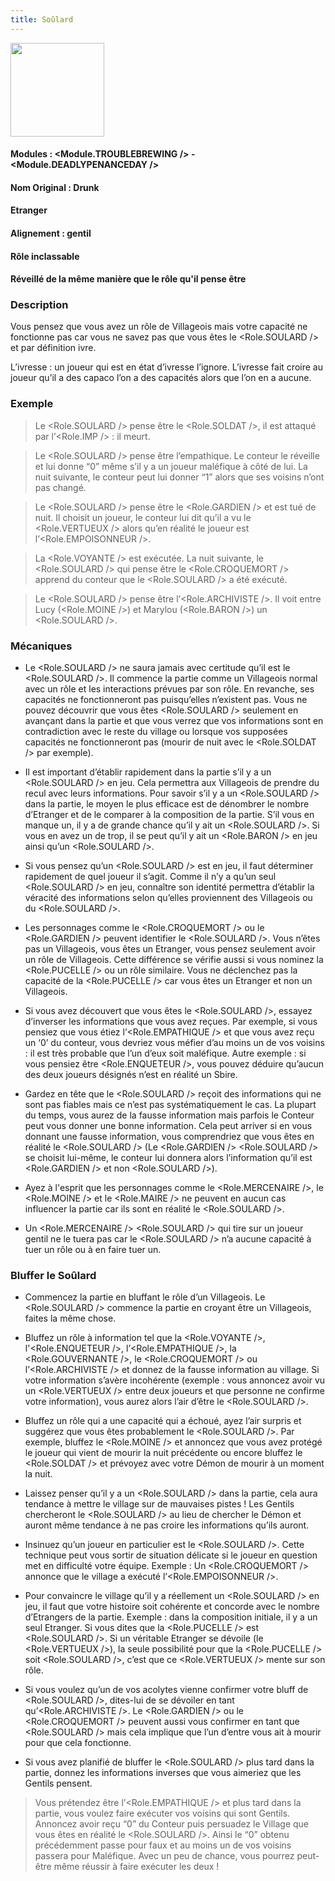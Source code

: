 ```yaml
---
title: Soûlard
---
```



<img src='/img/blood-on-the-clocktower/roles/soulard.png' height='150' />

#### Modules : <Module.TROUBLEBREWING /> - <Module.DEADLYPENANCEDAY />
#### Nom Original : Drunk
#### Etranger
#### Alignement : gentil
#### Rôle inclassable
#### Réveillé de la même manière que le rôle qu'il pense être

### Description

Vous pensez que vous avez un rôle de Villageois mais votre capacité ne fonctionne pas car vous ne savez pas que vous êtes le <Role.SOULARD /> et par définition ivre.

L’ivresse : un joueur qui est en état d’ivresse l’ignore. L’ivresse fait croire au joueur qu’il a des capaco  l’on a des capacités alors que l’on en a aucune.


### Exemple
> Le <Role.SOULARD /> pense être le <Role.SOLDAT />, il est attaqué par l’<Role.IMP /> : il meurt.

> Le <Role.SOULARD /> pense être l’empathique. Le conteur le réveille et lui donne “0” même s’il y a un joueur maléfique à côté de lui. La nuit suivante, le conteur peut lui donner “1” alors que ses voisins n’ont pas changé.

> Le <Role.SOULARD /> pense être le <Role.GARDIEN /> et est tué de nuit. Il choisit un joueur, le conteur lui dit qu’il a vu le <Role.VERTUEUX /> alors qu’en réalité le joueur est l’<Role.EMPOISONNEUR />.

> La <Role.VOYANTE /> est exécutée. La nuit suivante, le <Role.SOULARD /> qui pense être le <Role.CROQUEMORT /> apprend du conteur que le <Role.SOULARD /> a été exécuté.

> Le <Role.SOULARD /> pense être l’<Role.ARCHIVISTE />. Il voit entre Lucy (<Role.MOINE />) et Marylou (<Role.BARON />) un <Role.SOULARD />.

### Mécaniques
- Le <Role.SOULARD /> ne saura jamais avec certitude qu’il est le <Role.SOULARD />. Il commence la partie comme un Villageois normal avec un rôle et les interactions prévues par son rôle. En revanche, ses capacités ne fonctionneront pas puisqu’elles n’existent pas. Vous ne pouvez découvrir que vous êtes <Role.SOULARD /> seulement en avançant dans la partie et que vous verrez que vos informations sont en contradiction avec le reste du village ou lorsque vos supposées capacités ne fonctionneront pas (mourir de nuit avec le <Role.SOLDAT /> par exemple).

- Il est important d’établir rapidement dans la partie s’il y a un <Role.SOULARD /> en jeu. Cela permettra aux Villageois de prendre du recul avec leurs informations. Pour savoir s’il y a un <Role.SOULARD /> dans la partie, le moyen le plus efficace est de dénombrer le nombre d’Etranger et de le comparer à la composition de la partie. S’il vous en manque un, il y a de grande chance qu’il y ait un <Role.SOULARD />. Si vous en avez un de trop, il se peut qu’il y ait un <Role.BARON /> en jeu ainsi qu’un <Role.SOULARD />.

- Si vous pensez qu’un <Role.SOULARD /> est en jeu, il faut déterminer rapidement de quel joueur il s’agit. Comme il n’y a qu’un seul <Role.SOULARD /> en jeu, connaître son identité permettra d’établir la véracité des informations selon qu’elles proviennent des Villageois ou du <Role.SOULARD />.

- Les personnages comme le <Role.CROQUEMORT /> ou le <Role.GARDIEN /> peuvent identifier le <Role.SOULARD />. Vous n’êtes pas un Villageois, vous êtes un Etranger, vous pensez seulement avoir un rôle de Villageois. Cette différence se vérifie aussi si vous nominez la <Role.PUCELLE /> ou un rôle similaire. Vous ne déclenchez pas la capacité de la <Role.PUCELLE /> car vous êtes un Etranger et non un Villageois.

- Si vous avez découvert que vous êtes le <Role.SOULARD />, essayez d’inverser les informations que vous avez reçues. Par exemple, si vous pensiez que vous étiez l’<Role.EMPATHIQUE /> et que vous avez reçu un ‘0’ du conteur, vous devriez vous méfier d’au moins un de vos voisins : il est très probable que l’un d’eux soit maléfique. Autre exemple : si vous pensiez être <Role.ENQUETEUR />, vous pouvez déduire qu’aucun des deux joueurs désignés n’est en réalité un Sbire.

- Gardez en tête que le <Role.SOULARD /> reçoit des informations qui ne sont pas fiables mais ce n’est pas systématiquement le cas. La plupart du temps, vous aurez de la fausse information mais parfois le Conteur peut vous donner une bonne information. Cela peut arriver si en vous donnant une fausse information, vous comprendriez que vous êtes en réalité le <Role.SOULARD /> (Le <Role.GARDIEN /> <Role.SOULARD /> se choisit lui-même, le conteur lui donnera alors l’information qu’il est <Role.GARDIEN /> et non <Role.SOULARD />).

- Ayez à l'esprit que les personnages comme le <Role.MERCENAIRE />, le <Role.MOINE /> et le <Role.MAIRE /> ne peuvent en aucun cas influencer la partie car ils sont en réalité le <Role.SOULARD />.

- Un <Role.MERCENAIRE /> <Role.SOULARD /> qui tire sur un joueur gentil ne le tuera pas car le <Role.SOULARD /> n’a aucune capacité à tuer un rôle ou à en faire tuer un.


### Bluffer le Soûlard

- Commencez la partie en bluffant le rôle d’un Villageois. Le <Role.SOULARD /> commence la partie en croyant être un Villageois, faites la même chose.

- Bluffez un rôle à information tel que la <Role.VOYANTE />, l'<Role.ENQUETEUR />, l’<Role.EMPATHIQUE />, la <Role.GOUVERNANTE />, le <Role.CROQUEMORT /> ou l’<Role.ARCHIVISTE /> et donnez de la fausse information au village. Si votre information s’avère incohérente (exemple : vous annoncez avoir vu un <Role.VERTUEUX /> entre deux joueurs et que personne ne confirme votre information), vous aurez alors l’air d’être le <Role.SOULARD />.

- Bluffez un rôle qui a une capacité qui a échoué, ayez l’air surpris et suggérez que vous êtes probablement le <Role.SOULARD />. Par exemple, bluffez le <Role.MOINE /> et annoncez que vous avez protégé le joueur qui vient de mourir la nuit précédente ou encore bluffez le <Role.SOLDAT /> et prévoyez avec votre Démon de mourir à un moment la nuit.

- Laissez penser qu’il y a un <Role.SOULARD /> dans la partie, cela aura tendance à mettre le village sur de mauvaises pistes ! Les Gentils chercheront le <Role.SOULARD /> au lieu de chercher le Démon et auront même tendance à ne pas croire les informations qu’ils auront.

- Insinuez qu’un joueur en particulier est le <Role.SOULARD />. Cette technique peut vous sortir de situation délicate si le joueur en question met en difficulté votre équipe. Exemple : Un <Role.CROQUEMORT /> annonce que le village a exécuté l’<Role.EMPOISONNEUR />.

- Pour convaincre le village qu’il y a réellement un <Role.SOULARD /> en jeu, il faut que votre histoire soit cohérente et concorde avec le nombre d’Etrangers de la partie. Exemple : dans la composition initiale, il y a un seul Etranger. Si vous dites que la <Role.PUCELLE /> est <Role.SOULARD />. Si un véritable Etranger se dévoile (le <Role.VERTUEUX />), la seule possibilité pour que la <Role.PUCELLE /> soit <Role.SOULARD />, c’est que ce <Role.VERTUEUX /> mente sur son rôle.

- Si vous voulez qu’un de vos acolytes vienne confirmer votre bluff de <Role.SOULARD />, dites-lui de se dévoiler en tant qu’<Role.ARCHIVISTE />. Le <Role.GARDIEN /> ou le <Role.CROQUEMORT /> peuvent aussi vous confirmer en tant que <Role.SOULARD /> mais cela implique que l’un d’entre vous ait à mourir pour que cela fonctionne.

- Si vous avez planifié de bluffer le <Role.SOULARD /> plus tard dans la partie, donnez les informations inverses que vous aimeriez que les Gentils pensent.
> Vous prétendez être l’<Role.EMPATHIQUE /> et plus tard dans la partie, vous voulez faire exécuter vos voisins qui sont Gentils. Annoncez avoir reçu “0” du Conteur puis persuadez le Village que vous êtes en réalité le <Role.SOULARD />. Ainsi le “0” obtenu précédemment passe pour faux et au moins un de vos voisins passera pour Maléfique. Avec un peu de chance, vous pourrez peut-être même réussir à faire exécuter les deux !
